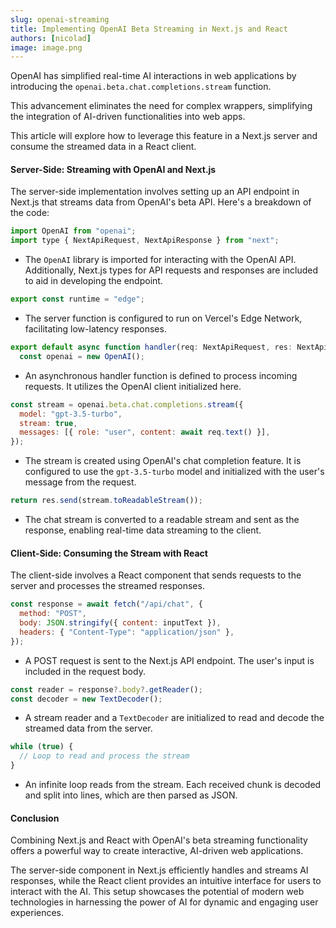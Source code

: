 ```yaml
---
slug: openai-streaming
title: Implementing OpenAI Beta Streaming in Next.js and React
authors: [nicolad]
image: image.png
---
```


OpenAI has simplified real-time AI interactions in web applications by introducing the `openai.beta.chat.completions.stream` function.

This advancement eliminates the need for complex wrappers, simplifying the integration of AI-driven functionalities into web apps.

This article will explore how to leverage this feature in a Next.js server and consume the streamed data in a React client.

#### Server-Side: Streaming with OpenAI and Next.js

The server-side implementation involves setting up an API endpoint in Next.js that streams data from OpenAI's beta API. Here's a breakdown of the code:

```javascript
import OpenAI from "openai";
import type { NextApiRequest, NextApiResponse } from "next";
```

- The `OpenAI` library is imported for interacting with the OpenAI API. Additionally, Next.js types for API requests and responses are included to aid in developing the endpoint.

```javascript
export const runtime = "edge";
```

- The server function is configured to run on Vercel's Edge Network, facilitating low-latency responses.

```javascript
export default async function handler(req: NextApiRequest, res: NextApiResponse) {
  const openai = new OpenAI();
```

- An asynchronous handler function is defined to process incoming requests. It utilizes the OpenAI client initialized here.

```javascript
const stream = openai.beta.chat.completions.stream({
  model: "gpt-3.5-turbo",
  stream: true,
  messages: [{ role: "user", content: await req.text() }],
});
```

- The stream is created using OpenAI's chat completion feature. It is configured to use the `gpt-3.5-turbo` model and initialized with the user's message from the request.

```javascript
return res.send(stream.toReadableStream());
```

- The chat stream is converted to a readable stream and sent as the response, enabling real-time data streaming to the client.

#### Client-Side: Consuming the Stream with React

The client-side involves a React component that sends requests to the server and processes the streamed responses.

```javascript
const response = await fetch("/api/chat", {
  method: "POST",
  body: JSON.stringify({ content: inputText }),
  headers: { "Content-Type": "application/json" },
});
```

- A POST request is sent to the Next.js API endpoint. The user's input is included in the request body.

```javascript
const reader = response?.body?.getReader();
const decoder = new TextDecoder();
```

- A stream reader and a `TextDecoder` are initialized to read and decode the streamed data from the server.

```javascript
while (true) {
  // Loop to read and process the stream
}
```

- An infinite loop reads from the stream. Each received chunk is decoded and split into lines, which are then parsed as JSON.

#### Conclusion

Combining Next.js and React with OpenAI's beta streaming functionality offers a powerful way to create interactive, AI-driven web applications.

The server-side component in Next.js efficiently handles and streams AI responses, while the React client provides an intuitive interface for users to interact with the AI. This setup showcases the potential of modern web technologies in harnessing the power of AI for dynamic and engaging user experiences.
